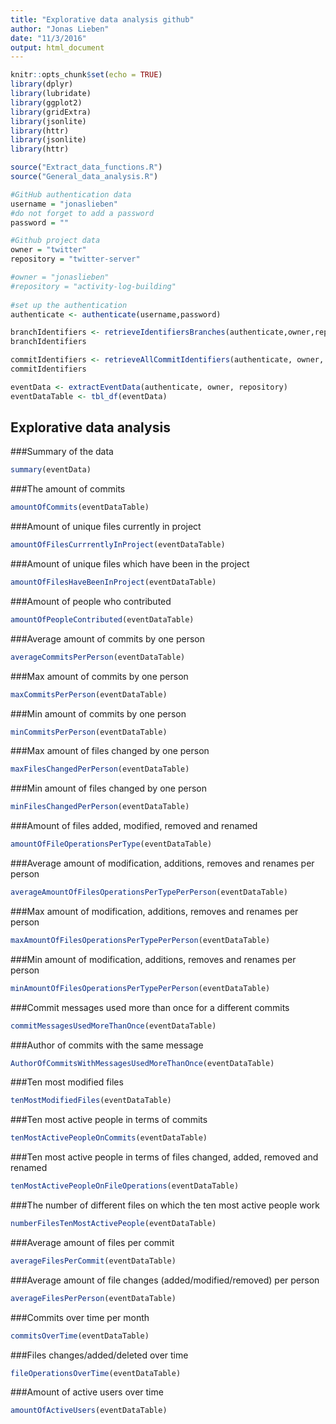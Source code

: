 ```yaml
---
title: "Explorative data analysis github"
author: "Jonas Lieben"
date: "11/3/2016"
output: html_document
---
```


```r
knitr::opts_chunk$set(echo = TRUE)
library(dplyr)
library(lubridate)
library(ggplot2)
library(gridExtra)
library(jsonlite)
library(httr)
library(jsonlite)
library(httr)

source("Extract_data_functions.R")
source("General_data_analysis.R")
```


```r
#GitHub authentication data
username = "jonaslieben"
#do not forget to add a password
password = ""

#Github project data
owner = "twitter"
repository = "twitter-server"

#owner = "jonaslieben"
#repository = "activity-log-building"
  
#set up the authentication 
authenticate <- authenticate(username,password)

branchIdentifiers <- retrieveIdentifiersBranches(authenticate,owner,repository)
branchIdentifiers

commitIdentifiers <- retrieveAllCommitIdentifiers(authenticate, owner, repository)
commitIdentifiers

eventData <- extractEventData(authenticate, owner, repository)
eventDataTable <- tbl_df(eventData)

```

## Explorative data analysis

###Summary of the data
```r
summary(eventData)
```

###The amount of commits
```r
amountOfCommits(eventDataTable)
```

###Amount of unique files currently in project
```r
amountOfFilesCurrrentlyInProject(eventDataTable)
```

###Amount of unique files which have been in the project
```r
amountOfFilesHaveBeenInProject(eventDataTable)
```


###Amount of people who contributed
```r
amountOfPeopleContributed(eventDataTable)
```

###Average amount of commits by one person
```r
averageCommitsPerPerson(eventDataTable)
```

###Max amount of commits by one person
```r
maxCommitsPerPerson(eventDataTable)
```

###Min amount of commits by one person
```r
minCommitsPerPerson(eventDataTable)
```

###Max amount of files changed by one person
```r
maxFilesChangedPerPerson(eventDataTable)
```

###Min amount of files changed by one person
```r
minFilesChangedPerPerson(eventDataTable)
```

###Amount of files added, modified, removed and renamed 
```r
amountOfFileOperationsPerType(eventDataTable)
```

###Average amount of modification, additions, removes and renames per person
```r
averageAmountOfFilesOperationsPerTypePerPerson(eventDataTable)
```

###Max amount of modification, additions, removes and renames per person
```r
maxAmountOfFilesOperationsPerTypePerPerson(eventDataTable)
```

###Min amount of modification, additions, removes and renames per person
```r
minAmountOfFilesOperationsPerTypePerPerson(eventDataTable)
```

###Commit messages used more than once for a different commits
```r
commitMessagesUsedMoreThanOnce(eventDataTable)
```

###Author of commits with the same message
```r
AuthorOfCommitsWithMessagesUsedMoreThanOnce(eventDataTable)
```

###Ten most modified files
```r
tenMostModifiedFiles(eventDataTable)
```

###Ten most active people in terms of commits
```r
tenMostActivePeopleOnCommits(eventDataTable)
```

###Ten most active people in terms of files changed, added, removed and renamed
```r
tenMostActivePeopleOnFileOperations(eventDataTable)
```

###The number of different files on which the ten most active people work 
```r
numberFilesTenMostActivePeople(eventDataTable)
```

###Average amount of files per commit
```r
averageFilesPerCommit(eventDataTable)
```

###Average amount of file changes (added/modified/removed) per person
```r
averageFilesPerPerson(eventDataTable)
```

###Commits over time per month
```r
commitsOverTime(eventDataTable)
```

###Files changes/added/deleted over time
```r
fileOperationsOverTime(eventDataTable)
```

###Amount of active users over time
```r
amountOfActiveUsers(eventDataTable)
```

